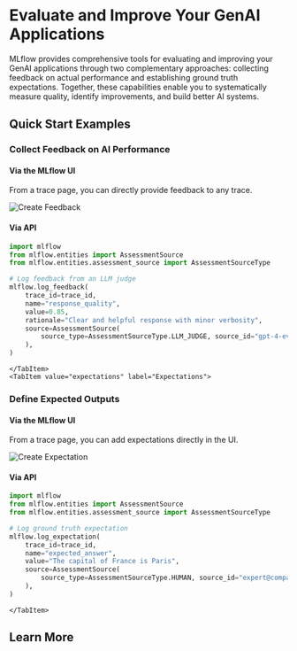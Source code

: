 
# Evaluate and Improve Your GenAI Applications

MLflow provides comprehensive tools for evaluating and improving your GenAI applications through two complementary approaches: collecting feedback on actual performance and establishing ground truth expectations. Together, these capabilities enable you to systematically measure quality, identify improvements, and build better AI systems.

<TilesGrid>
  <TileCard
    icon={MessageSquare}
    iconSize={48}
    title="Collecting Automated and Human Feedback"
    description="Capture quality evaluations from LLM judges, programmatic checks, and human reviewers to understand how well your AI performs"
    href="/genai/assessments/feedback"
    linkText="Start collecting →"
    containerHeight={120}
  />
  <TileCard
    icon={Target}
    iconSize={48}
    title="Annotating Ground Truth with Expectations"
    description="Define expected outputs and correct answers to establish quality baselines and enable objective accuracy measurement"
    href="/genai/assessments/expectations"
    linkText="Start annotating →"
    containerHeight={120}
  />
</TilesGrid>

## Quick Start Examples

<TabsWrapper>
  <Tabs>
    <TabItem value="feedback" label="Feedback" default>

### Collect Feedback on AI Performance

#### Via the MLflow UI

From a trace page, you can directly provide feedback to any trace.

![Create Feedback](/images/assessments/add_feedback_ui.png)

#### Via API

```python
import mlflow
from mlflow.entities import AssessmentSource
from mlflow.entities.assessment_source import AssessmentSourceType

# Log feedback from an LLM judge
mlflow.log_feedback(
    trace_id=trace_id,
    name="response_quality",
    value=0.85,
    rationale="Clear and helpful response with minor verbosity",
    source=AssessmentSource(
        source_type=AssessmentSourceType.LLM_JUDGE, source_id="gpt-4-evaluator"
    ),
)
```

    </TabItem>
    <TabItem value="expectations" label="Expectations">

### Define Expected Outputs

#### Via the MLflow UI

From a trace page, you can add expectations directly in the UI.

![Create Expectation](/images/assessments/add_expectation_ui.png)

#### Via API

```python
import mlflow
from mlflow.entities import AssessmentSource
from mlflow.entities.assessment_source import AssessmentSourceType

# Log ground truth expectation
mlflow.log_expectation(
    trace_id=trace_id,
    name="expected_answer",
    value="The capital of France is Paris",
    source=AssessmentSource(
        source_type=AssessmentSourceType.HUMAN, source_id="expert@company.com"
    ),
)
```

    </TabItem>

  </Tabs>
</TabsWrapper>

## Learn More

<TilesGrid>
  <TileCard
    icon={Code}
    title="API Guide"
    description="Complete reference for feedback and expectations APIs"
    href="/genai/assessments/api-guide"
    linkText="View API docs →"
  />
  <TileCard
    icon={FileText}
    title="MLflow Tracing"
    description="Understand how evaluation integrates with traces"
    href="/genai/tracing"
    linkText="Learn tracing →"
  />
  <TileCard
    icon={TrendingUp}
    title="Evaluation Workflows"
    description="Build systematic evaluation strategies"
    href="/genai/eval-monitor"
    linkText="Explore workflows →"
  />
</TilesGrid>
